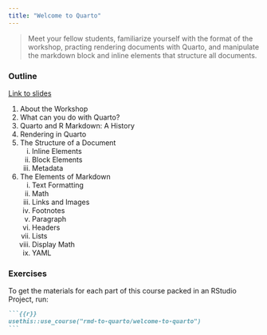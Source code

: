 ```yaml
---
title: "Welcome to Quarto"
---
```


> Meet your fellow students, familiarize yourself with the format of the workshop, practing rendering documents with Quarto, and manipulate the markdown block and inline elements that structure all documents.

### Outline

[Link to slides](slides/welcome-to-quarto.qmd)

1. About the Workshop
2. What can you do with Quarto?
3. Quarto and R Markdown: A History
4. Rendering in Quarto
5. The Structure of a Document
   i. Inline Elements
   ii. Block Elements
   iii. Metadata
6. The Elements of Markdown
   i. Text Formatting
   ii. Math
   iii. Links and Images
   iv. Footnotes
   v. Paragraph
   vi. Headers
   vii. Lists
   viii. Display Math
   ix. YAML

### Exercises

To get the materials for each part of this course packed in an RStudio Project, run:

````.markdown
```{{r}}
usethis::use_course("rmd-to-quarto/welcome-to-quarto")
```
````
